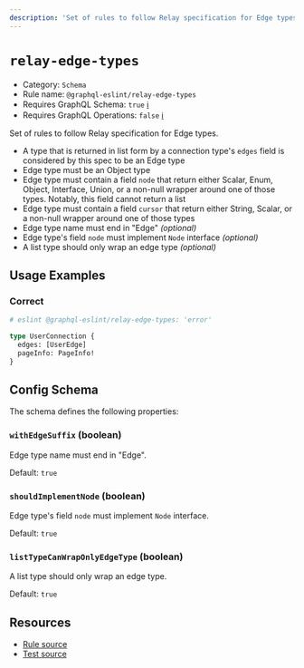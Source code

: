 ```yaml
---
description: 'Set of rules to follow Relay specification for Edge types.'
---
```


# `relay-edge-types`

- Category: `Schema`
- Rule name: `@graphql-eslint/relay-edge-types`
- Requires GraphQL Schema: `true`
  [ℹ️](/docs/getting-started#extended-linting-rules-with-graphql-schema)
- Requires GraphQL Operations: `false`
  [ℹ️](/docs/getting-started#extended-linting-rules-with-siblings-operations)

Set of rules to follow Relay specification for Edge types.

- A type that is returned in list form by a connection type's `edges` field is considered by this
  spec to be an Edge type
- Edge type must be an Object type
- Edge type must contain a field `node` that return either Scalar, Enum, Object, Interface, Union,
  or a non-null wrapper around one of those types. Notably, this field cannot return a list
- Edge type must contain a field `cursor` that return either String, Scalar, or a non-null wrapper
  around one of those types
- Edge type name must end in "Edge" _(optional)_
- Edge type's field `node` must implement `Node` interface _(optional)_
- A list type should only wrap an edge type _(optional)_

## Usage Examples

### Correct

```graphql
# eslint @graphql-eslint/relay-edge-types: 'error'

type UserConnection {
  edges: [UserEdge]
  pageInfo: PageInfo!
}
```

## Config Schema

The schema defines the following properties:

### `withEdgeSuffix` (boolean)

Edge type name must end in "Edge".

Default: `true`

### `shouldImplementNode` (boolean)

Edge type's field `node` must implement `Node` interface.

Default: `true`

### `listTypeCanWrapOnlyEdgeType` (boolean)

A list type should only wrap an edge type.

Default: `true`

## Resources

- [Rule source](https://github.com/dimaMachina/graphql-eslint/tree/master/packages/plugin/src/rules/relay-edge-types.ts)
- [Test source](https://github.com/dimaMachina/graphql-eslint/tree/master/packages/plugin/__tests__/relay-edge-types.spec.ts)
